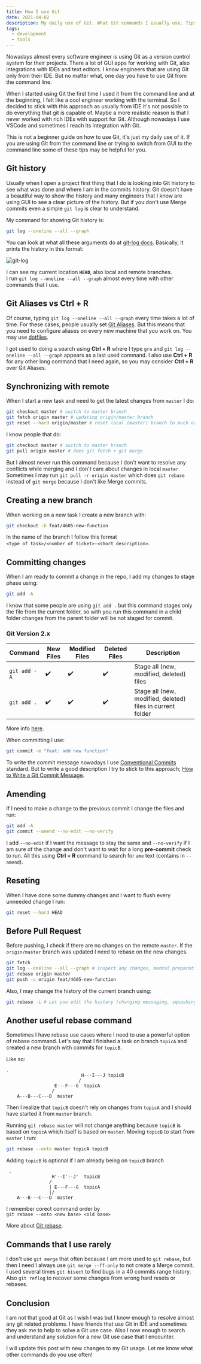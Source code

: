 ```yaml
---
title: How I use Git
date: 2021-04-02
description: My daily use of Git. What Git commands I usually use. Tips and tricks that I use every day.
tags:
  - development
  - tools
---
```


Nowadays almost every software engineer is using Git as a version control system for their projects.
There a lot of GUI apps for working with Git, also integrations with IDEs and text editors.
I know engineers that are using Git only from their IDE. But no matter what, one day you have to use Git from the command line.

When I started using Git the first time I used it from the command line and at the beginning, I felt like a cool engineer working with the terminal.
So I decided to stick with this approach as usually from IDE it's not possible to do everything that git is capable of.
Maybe a more realistic reason is that I never worked with rich IDEs with support for Git.
Although nowadays I use VSCode and sometimes I reach its integration with Git.

This is not a beginner guide on how to use Git, it's just my daily use of it.
If you are using Git from the command line or trying to switch from GUI to the command line some of these tips may be helpful for you.

## Git history

Usually when I open a project first thing that I do is looking into Git history to see what was done and where I am in the commits history.
Git doesn't have a beautiful way to show the history and many engineers that I know are using GUI to see a clear picture of the history.
But if you don't use Merge commits even a simple `git log` is clear to understand.

My command for showing Git history is:

```bash
git log --oneline --all --graph
```

You can look at what all these arguments do at [git-log docs](https://www.git-scm.com/docs/git-log).
Basically, it prints the history in this format:

![git-log](git-log.png)

I can see my current location **`HEAD`**, also local and remote branches. <br/>
I run `git log --oneline --all --graph` almost every time with other commands that I use.

## Git Aliases vs Ctrl + R

Of course, typing `git log --oneline --all --graph` every time takes a lot of time.
For these cases, people usually set [Git Aliases](https://git-scm.com/book/en/v2/Git-Basics-Git-Aliases).
But this means that you need to configure aliases on every new machine that you work on. You may use [dotfiles](https://dotfiles.github.io).

I got used to doing a search using **Ctrl + R** where I type `gra` and `git log --oneline --all --graph` appears as a last used command.
I also use **Ctrl + R** for any other long command that I need again, so you may consider **Ctrl + R** over Git Aliases.

## Synchronizing with remote

When I start a new task and need to get the latest changes from `master` I do:

```bash
git checkout master # switch to master branch
git fetch origin master # updating origin/master branch
git reset --hard origin/master # reset local (master) branch to much origin/master
```

I know people that do:

```bash
git checkout master # switch to master branch
git pull origin master # does git fetch + git merge
```

But I almost never run this command because I don't want to resolve any conflicts while merging and I don't care about changes in local `master`.
Sometimes I may run `git pull -r origin master` which does `git rebase` instead of `git merge` because I don't like Merge commits.

## Creating a new branch

When working on a new task I create a new branch with:

```bash
git checkout -b feat/4605-new-function
```

In the name of the branch I follow this format <br/>
`<type of task>/<number of ticket>-<short description>`.

## Committing changes

When I am ready to commit a change in the repo, I add my changes to stage phase using:

```bash
git add -A
```

I know that some people are using `git add .` but this command stages only the file from the current folder,
so with you run this command in a child folder changes from the parent folder will be not staged for commit.

### Git Version 2.x

| Command | New Files | Modified Files | Deleted Files | Description |
|-|-|-|-|-|
| `git add -A` | ✔️ | ✔️ | ✔️ | Stage all (new, modified, deleted) files |
| `git add .` | ✔️ | ✔️ | ✔️ | Stage all (new, modified, deleted) files in current folder |

More info [here](https://stackoverflow.com/questions/572549/difference-between-git-add-a-and-git-add).

When committing I use:

```bash
git commit -m "feat: add new function"
```

To write the commit message nowadays I use [Conventional Commits](https://www.conventionalcommits.org/en/v1.0.0-beta.2/) standard.
But to write a good description I try to stick to this approach; [How to Write a Git Commit Message](https://chris.beams.io/posts/git-commit/).

## Amending

If I need to make a change to the previous commit I change the files and run:

```bash
git add -A
git commit --amend --no-edit --no-verify
```

I add `--no-edit` if I want the message to stay the same and `--no-verify` if I am sure of the change and don't want to wait for a long **pre-commit** check to run.
All this using **Ctrl + R** command to search for `ame` text (contains in `--amend`).

## Reseting

When I have done some dummy changes and I want to flush every unneeded change I run:

```bash
git reset --hard HEAD
```

## Before Pull Request

Before pushing, I check if there are no changes on the remote `master`. If the `origin/master` branch was updated I need to rebase on the new changes.

```bash
git fetch
git log --oneline --all --graph # inspect any changes, mental preparation for any rebase conflicts
git rebase origin master
git push -u origin feat/4605-new-function
```

Also, I may change the history of the current branch using:

```bash
git rebase -i # Let you edit the history (changing messaging, squashing, ...)
```

## Another useful rebase command

Sometimes I have rebase use cases where I need to use a powerful option of rebase command.
Let's say that I finished a task on branch `topicA` and created a new branch with commits for `topicB`.

Like so:

```text
.
                            H---I---J topicB
                           /
                  E---F---G  topicA
                 /
    A---B---C---D  master
```

Then I realize that `topicB` doesn't rely on changes from `topicA` and I should have started it from `master` branch.

Running `git rebase master` will not change anything because `topicB` is based on `topicA` which itself is based on `master`.
Moving `topicB` to start from `master` I run:

```bash
git rebase --onto master topicA topicB
```

Adding `topicB` is optional if I am already being on `topicB` branch

```text
 .
                 H'--I'--J'  topicB
                /
                | E---F---G  topicA
                |/
    A---B---C---D  master
```

I remember corect command order by <br/>
 `git rebase --onto <new base> <old base>`

More about [Git rebase](https://git-scm.com/docs/git-rebase).

## Commands that I use rarely

I don't use `git merge` that often because I am more used to `git rebase`, but then I need I always use `git merge --ff-only` to not create a Merge commit. <br/>
I used several times `git bisect` to find bugs in a 40 commits range history. <br/>
Also `git reflog` to recover some changes from wrong hard resets or rebases. <br/>

## Conclusion

I am not that good at Git as I wish I was but I know enough to resolve almost any git related problems.
I have friends that use Git in IDE and sometimes they ask me to help to solve a Git use case.
Also I now enough to search and understand any solution for a new Git use case that I encounter.

I will update this post with new changes to my Git usage.
Let me know what other commands do you use often!
